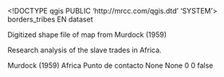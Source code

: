 <!DOCTYPE qgis PUBLIC 'http://mrcc.com/qgis.dtd' 'SYSTEM'>
<qgis version="3.22.8-Bia?owie?a">
  <identifier>borders_tribes</identifier>
  <parentidentifier></parentidentifier>
  <language>EN</language>
  <type>dataset</type>
  <title>borders_tribes</title>
  <abstract>Digitized shape file of map from Murdock (1959)

Research analysis of the slave trades in Africa.

Murdock (1959)</abstract>
  <keywords vocabulary="gmd:topicCategory">
    <keyword>Africa</keyword>
  </keywords>
  <contact>
    <name></name>
    <organization></organization>
    <position></position>
    <voice></voice>
    <fax></fax>
    <email></email>
    <role>Punto de contacto</role>
  </contact>
  <links>
    <link type="Local Area Network" url="file://\\TOSHIBA-NATHAN\C$\Afrobarometer\Maps\Data\borders_tribes.shp" format="" size="" mimeType="" name="Shapefile" description=""/>
  </links>
  <fees></fees>
  <constraints type="Acceso">None</constraints>
  <rights>None</rights>
  <encoding></encoding>
  <crs>
    <spatialrefsys>
      <wkt></wkt>
      <proj4></proj4>
      <srsid>0</srsid>
      <srid>0</srid>
      <authid></authid>
      <description></description>
      <projectionacronym></projectionacronym>
      <ellipsoidacronym></ellipsoidacronym>
      <geographicflag>false</geographicflag>
    </spatialrefsys>
  </crs>
  <extent>
    <spatial dimensions="2" maxx="63.50018000000000029" crs="EPSG:4326" maxz="0" minx="-25.35874700000000104" minz="0" maxy="37.53943900000000156" miny="-34.82223100000000215"/>
    <temporal>
      <period>
        <start></start>
        <end></end>
      </period>
    </temporal>
  </extent>
</qgis>
